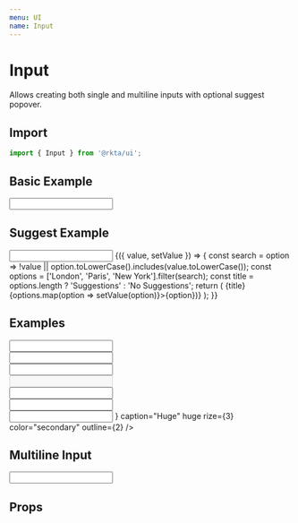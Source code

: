 ```yaml
---
menu: UI
name: Input
---
```



# Input

Allows creating both single and multiline inputs with optional suggest popover.

## Import
```javascript
import { Input } from '@rkta/ui';
```

## Basic Example

<Playground>
  <Input caption="Text Input" />
</Playground>


## Suggest Example

<Playground>
  <Input caption="Suggest Input">
    {({ value, setValue }) => {
      const search = option => !value || option.toLowerCase().includes(value.toLowerCase());
      const options = ['London', 'Paris', 'New York'].filter(search);
      const title = options.length ? 'Suggestions' : 'No Suggestions';
      return (
        <List rize={1}>
          <ListTitle>{title}</ListTitle>
          {options.map(option => <ListButton key={option} onClick={() => setValue(option)}>{option}</ListButton>)}
        </List>
      );
    }}
  </Input>
</Playground>


## Examples

<Playground>
  <Input caption="Tiny" tiny outline={1} />
  <br />
  <Input caption="Small" small />
  <br />
  <Input caption="Normal" />
  <br />
  <Input caption="Disabled" disabled />
  <br />
  <Input caption="Read Only" readOnly />
  <br />
  <Input caption="Big" big fancy fitAll color="error" />
  <br />
  <Input
    append={
      <Addon>
        <New />
      </Addon>
    }
    caption="Huge"
    huge
    rize={3}
    color="secondary"
    outline={2}
  />
</Playground>

## Multiline Input

<Playground>
  <Input autoHeight multiline caption="Multiline" bgColor="color3" rize={1} maxRows={4} />
</Playground>

## Props

<Props of={Input} />
